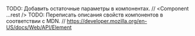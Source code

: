 TODO: Добавить остаточные параметры в компонентах. // <Component ...rest />
TODO: Переписать описания свойств компонентов в соответствии с MDN. // https://developer.mozilla.org/en-US/docs/Web/API/Element
